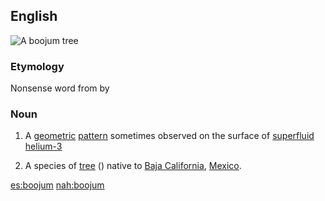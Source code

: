 ==English==
[[File:Cirio columnaris, boojum tree.jpg|thumb|right|A boojum tree]]
{{wikipedia|boojum}}
{{wikipedia|Fouquieria columnaris}}
{{wikispecies|Fouquieria columnaris}}

===Etymology===
Nonsense word from ''{{w|The Hunting of the Snark}}'' by {{w|Lewis Carroll}}

===Noun===
{{en-noun}}

# {{context|physics|lang=en}} A [[geometric]] [[pattern]] sometimes observed on the surface of [[superfluid]] [[helium-3]]
# A species of [[tree]] ({{taxlink|Fouquieria columnaris|species|noshow=1}}) native to [[Baja California]], [[Mexico]].

[[es:boojum]]
[[nah:boojum]]